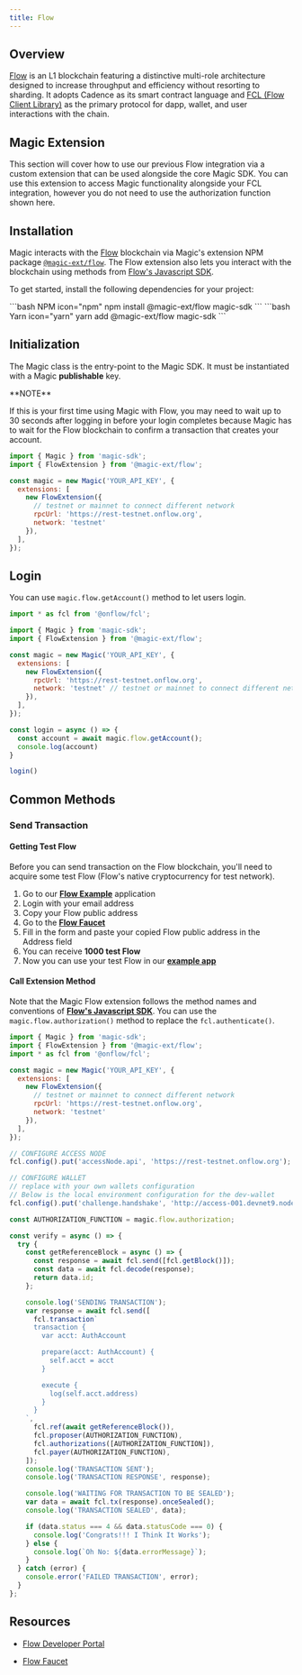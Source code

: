 ---
title: Flow
---

## Overview

[Flow](https://flow.com/) is an L1 blockchain featuring a distinctive multi-role architecture designed to increase throughput and efficiency without resorting to sharding. It adopts Cadence as its smart contract language and [FCL (Flow Client Library)](https://developers.flow.com/tools/clients/fcl-js) as the primary protocol for dapp, wallet, and user interactions with the chain.

## Magic Extension

This section will cover how to use our previous Flow integration via a custom extension that can be used alongside the core Magic SDK. You can use this extension to access Magic functionality alongside your FCL integration, however you do not need to use the authorization function shown here.

## Installation

Magic interacts with the [Flow](https://www.onflow.org/) blockchain via Magic's extension NPM package [`@magic-ext/flow`](https://www.npmjs.com/package/@magic-ext/flow). The Flow extension also lets you interact with the blockchain using methods from [Flow's Javascript SDK](https://github.com/onflow/flow-js-sdk/tree/master/packages/fcl).

To get started, install the following dependencies for your project:

<CodeGroup>
```bash NPM icon="npm"
npm install @magic-ext/flow magic-sdk
```
```bash Yarn icon="yarn"
yarn add @magic-ext/flow magic-sdk
```
</CodeGroup>

## Initialization

The Magic class is the entry-point to the Magic SDK. It must be instantiated with a Magic **publishable** key.

<Warning>
**NOTE**

If this is your first time using Magic with Flow, you may need to wait up to 30 seconds after logging in before your login completes because Magic has to wait for the Flow blockchain to confirm a transaction that creates your account.

</Warning>

```js JavaScript icon="square-js"
import { Magic } from 'magic-sdk';
import { FlowExtension } from '@magic-ext/flow';

const magic = new Magic('YOUR_API_KEY', {
  extensions: [
    new FlowExtension({
      // testnet or mainnet to connect different network
      rpcUrl: 'https://rest-testnet.onflow.org',
      network: 'testnet'
    }),
  ],
});
```

## Login

You can use `magic.flow.getAccount()` method to let users login.

```js JavaScript icon="square-js"
import * as fcl from '@onflow/fcl';

import { Magic } from 'magic-sdk';
import { FlowExtension } from '@magic-ext/flow';

const magic = new Magic('YOUR_API_KEY', {
  extensions: [
    new FlowExtension({
      rpcUrl: 'https://rest-testnet.onflow.org',
      network: 'testnet' // testnet or mainnet to connect different network
    }),
  ],
});

const login = async () => {
  const account = await magic.flow.getAccount();
  console.log(account)
}

login()
```

## Common Methods

### Send Transaction

#### Getting Test Flow

Before you can send transaction on the Flow blockchain, you'll need to acquire some test Flow (Flow's native cryptocurrency for test network).

1.  Go to our [**Flow Example**](https://go.magic.link/example-flow) application
2.  Login with your email address
3.  Copy your Flow public address
4.  Go to the [**Flow Faucet**](https://testnet-faucet.onflow.org/fund-account)
5.  Fill in the form and paste your copied Flow public address in the Address field
6.  You can receive **1000 test Flow**
7.  Now you can use your test Flow in our [**example app**](https://go.magic.link/example-flow)

#### Call Extension Method

Note that the Magic Flow extension follows the method names and conventions of [**Flow's Javascript SDK**](https://github.com/onflow/flow-js-sdk/tree/master/packages/fcl). You can use the `magic.flow.authorization()` method to replace the `fcl.authenticate()`.

```js JavaScript icon="square-js"
import { Magic } from 'magic-sdk';
import { FlowExtension } from '@magic-ext/flow';
import * as fcl from '@onflow/fcl';

const magic = new Magic('YOUR_API_KEY', {
  extensions: [
    new FlowExtension({
      // testnet or mainnet to connect different network
      rpcUrl: 'https://rest-testnet.onflow.org',
      network: 'testnet'
    }),
  ],
});

// CONFIGURE ACCESS NODE
fcl.config().put('accessNode.api', 'https://rest-testnet.onflow.org');

// CONFIGURE WALLET
// replace with your own wallets configuration
// Below is the local environment configuration for the dev-wallet
fcl.config().put('challenge.handshake', 'http://access-001.devnet9.nodes.onflow.org:8000');

const AUTHORIZATION_FUNCTION = magic.flow.authorization;

const verify = async () => {
  try {
    const getReferenceBlock = async () => {
      const response = await fcl.send([fcl.getBlock()]);
      const data = await fcl.decode(response);
      return data.id;
    };

    console.log('SENDING TRANSACTION');
    var response = await fcl.send([
      fcl.transaction`
      transaction {
        var acct: AuthAccount

        prepare(acct: AuthAccount) {
          self.acct = acct
        }

        execute {
          log(self.acct.address)
        }
      }
    `,
      fcl.ref(await getReferenceBlock()),
      fcl.proposer(AUTHORIZATION_FUNCTION),
      fcl.authorizations([AUTHORIZATION_FUNCTION]),
      fcl.payer(AUTHORIZATION_FUNCTION),
    ]);
    console.log('TRANSACTION SENT');
    console.log('TRANSACTION RESPONSE', response);

    console.log('WAITING FOR TRANSACTION TO BE SEALED');
    var data = await fcl.tx(response).onceSealed();
    console.log('TRANSACTION SEALED', data);

    if (data.status === 4 && data.statusCode === 0) {
      console.log('Congrats!!! I Think It Works');
    } else {
      console.log(`Oh No: ${data.errorMessage}`);
    }
  } catch (error) {
    console.error('FAILED TRANSACTION', error);
  }
};
```

## Resources

* [Flow Developer Portal](https://developers.flow.com/)

* [Flow Faucet](https://testnet-faucet.onflow.org/fund-account)
